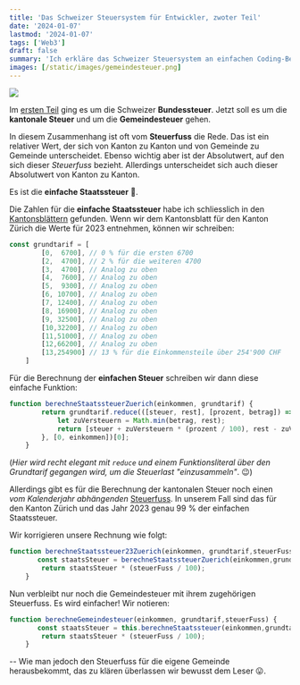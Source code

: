 ```yaml
---
title: 'Das Schweizer Steuersystem für Entwickler, zwoter Teil'
date: '2024-01-07'
lastmod: '2024-01-07'
tags: ['Web3']
draft: false
summary: 'Ich erkläre das Schweizer Steuersystem an einfachen Coding-Beispielen in Javascript'
images: [/static/images/gemeindesteuer.png]
---
```


![](/static/images/gemeindesteuer.png)

Im [ersten Teil](swisstax) ging es um die Schweizer **Bundessteuer**. Jetzt soll es um die
**kantonale Steuer** und um die **Gemeindesteuer** gehen.

In diesem Zusammenhang ist oft vom **Steuerfuss** die Rede. Das ist ein relativer Wert, der sich
von Kanton zu Kanton und von Gemeinde zu Gemeinde unterscheidet. Ebenso wichtig aber ist der
Absolutwert, auf den sich dieser *Steuerfuss* bezieht. Allerdings unterscheidet
sich  auch dieser Absolutwert von Kanton zu Kanton.

Es ist die **einfache Staatssteuer** 🥵.

Die Zahlen für die
**einfache Staatssteuer**
habe ich schliesslich in den
[Kantonsblättern](https://www.estv.admin.ch/estv/de/home/die-estv/steuersystem-schweiz/kantonsblaetter.html)
gefunden.
Wenn wir dem Kantonsblatt für den Kanton Zürich die Werte für 2023 entnehmen, können wir schreiben:



```js
const grundtarif = [
        [0,  6700], // 0 % für die ersten 6700
        [2,  4700], // 2 % für die weiteren 4700
        [3,  4700], // Analog zu oben
        [4,  7600], // Analog zu oben
        [5,  9300], // Analog zu oben
        [6, 10700], // Analog zu oben
        [7, 12400], // Analog zu oben
        [8, 16900], // Analog zu oben
        [9, 32500], // Analog zu oben
        [10,32200], // Analog zu oben
        [11,51000], // Analog zu oben
        [12,66200], // Analog zu oben
        [13,254900] // 13 % für die Einkommensteile über 254'900 CHF
    ]
```

Für die Berechnung der **einfachen Steuer** schreiben wir dann diese einfache Funktion:

```js
function berechneStaatssteuerZuerich(einkommen, grundtarif) {
        return grundtarif.reduce(([steuer, rest], [prozent, betrag]) => {
            let zuVersteuern = Math.min(betrag, rest);
            return [steuer + zuVersteuern * (prozent / 100), rest - zuVersteuern];
        }, [0, einkommen])[0];
    }
```

(*Hier wird recht elegant mit `reduce` und einem Funktionsliteral über den Grundtarif
gegangen wird, um die Steuerlast  "einzusammeln"*. 😉)

Allerdings gibt es für die Berechnung der kantonalen Steuer noch
einen *vom Kalenderjahr abhängenden*
[Steuerfuss](https://www.zh.ch/de/news-uebersicht/mitteilungen/2022/steuern-finanzen/steuern/steuerfuss-fuer-die-jahre-2022-und-2023.html).
In unserem Fall sind das für den Kanton Zürich und das Jahr 2023 genau 99 % der einfachen Staatssteuer.

Wir korrigieren unsere Rechnung wie folgt:

```js
function berechneStaatssteuer23Zuerich(einkommen, grundtarif,steuerFuss) {
       const staatsSteuer = berechneStaatssteuerZuerich(einkommen,grundtarif);
        return staatsSteuer * (steuerFuss / 100);
    }
```

Nun verbleibt nur noch die Gemeindesteuer mit ihrem zugehörigen Steuerfuss. Es wird einfacher! Wir
notieren:

```js
function berechneGemeindesteuer(einkommen, grundtarif,steuerFuss) {
       const staatsSteuer = this.berechneStaatssteuer(einkommen,grundtarif);
        return staatsSteuer * (steuerFuss / 100);
    }
```



-- Wie man jedoch den
Steuerfuss für die eigene Gemeinde herausbekommt, das zu klären überlassen wir bewusst dem Leser 😛.
